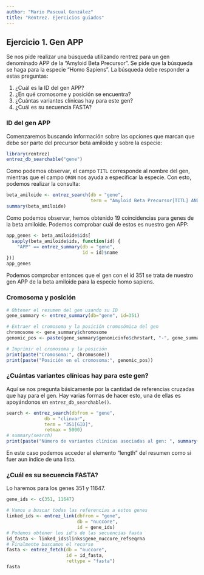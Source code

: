 ```yaml
---
author: "Mario Pascual González"
title: "Rentrez. Ejercicios guiados"
---
```


## Ejercicio 1. Gen APP

Se nos pide realizar una búsqueda utilizando rentrez para un gen denominado APP de la "Amyloid Beta Precursor". Se pide que la búsqueda se haga para la especie "Homo Sapiens". La búsqueda debe responder a estas preguntas:

1. ¿Cuál es la ID del gen APP?
2. ¿En qué cromosome y posición se encuentra?
3. ¿Cuántas variantes clínicas hay para este gen?
4. ¿Cuál es su secuencia FASTA?

### ID del gen APP

Comenzaremos buscando información sobre las opciones que marcan que debe ser parte del precursor beta amiloide y sobre la especie:

```r
library(rentrez)
entrez_db_searchable("gene")
```
Como podemos observar, el campo `TITL` corresponde al nombre del gen, mientras que el campo `ORGN` nos ayuda a especificar la especie. Con esto, podemos realizar la consulta:

```r
beta_amiloide <- entrez_search(db = "gene", 
                               term = "Amyloid Beta Precursor[TITL] AND Homo sapiens[ORGN]")
summary(beta_amiloide)
```
Como podemos observar, hemos obtenido 19 coincidencias para genes de la beta amiloide. Podemos comprobar cuál de estos es nuestro gen APP:

```r

app_genes <- beta_amiloide$ids[
  sapply(beta_amiloide$ids, function(id) {
    "APP" == entrez_summary(db = "gene", 
                            id = id)$name
})]
app_genes
```
Podemos comprobar entonces que el gen con el id 351 se trata de nuestro gen APP de la beta amiloide para la especie homo sapiens. 

### Cromosoma y posición

```r
# Obtener el resumen del gen usando su ID
gene_summary <- entrez_summary(db="gene", id=351)

# Extraer el cromosoma y la posición cromosómica del gen
chromosome <- gene_summary$chromosome
genomic_pos <- paste(gene_summary$genomicinfo$chrstart, "-", gene_summary$genomicinfo$chrstop, sep="")

# Imprimir el cromosoma y la posición
print(paste("Cromosoma:", chromosome))
print(paste("Posición en el cromosoma:", genomic_pos))
```


### ¿Cuántas variantes clínicas hay para este gen?

Aquí se nos pregunta básicamente por la cantidad de referencias cruzadas que hay para el gen. Hay varias formas de hacer esto, una de ellas es apoyándonos en `entrez_db_searchable()`. 

```r

search <- entrez_search(dbfrom = "gene", 
              db = "clinvar",
              term = "351[GID]",
              retmax = 5000)
# summary(search)
print(paste("Número de variantes clínicas asociadas al gen: ", summary(search)[1]))

```
En este caso podemos acceder al elemento "length" del resumen como si fuer aun índice de una lista. 

### ¿Cuál es su secuencia FASTA?
Lo haremos para los genes 351 y 11647. 
```r
gene_ids <- c(351, 11647)

# Vamos a buscar todas las referencias a estos genes
linked_ids <- entrez_link(dbfrom = "gene", 
                          db = "nuccore", 
                          id = gene_ids)
# Podemos obtener los id's de las secuencias fasta
id_fasta <- linked_ids$links$gene_nuccore_refseqrna
# Finalmente buscamos el recurso
fasta <- entrez_fetch(db = "nuccore", 
                      id = id_fasta, 
                      rettype = "fasta")
fasta
```

























